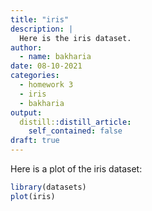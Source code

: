 ```yaml
---
title: "iris"
description: |
  Here is the iris dataset.
author:
  - name: bakharia
date: 08-10-2021
categories:
  - homework 3
  - iris
  - bakharia
output:
  distill::distill_article:
    self_contained: false
draft: true
---
```



Here is a plot of the iris dataset:

```r
library(datasets)
plot(iris)
```


